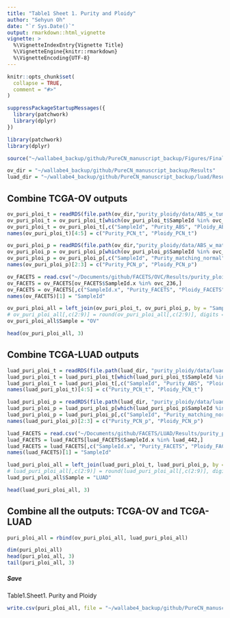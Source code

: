 ```yaml
---
title: "Table1 Sheet 1. Purity and Ploidy"
author: "Sehyun Oh"
date: "`r Sys.Date()`"
output: rmarkdown::html_vignette
vignette: >
  %\VignetteIndexEntry{Vignette Title}
  %\VignetteEngine{knitr::rmarkdown}
  %\VignetteEncoding{UTF-8}
---
```


```r
knitr::opts_chunk$set(
  collapse = TRUE,
  comment = "#>"
)
```

```r
suppressPackageStartupMessages({
  library(patchwork)
  library(dplyr)
})
```

```r
library(patchwork)
library(dplyr)
```

```r
source("~/wallabe4_backup/github/PureCN_manuscript_backup/Figures/Final_Figures/non_dup.R")
```

```r
ov_dir = "~/wallabe4_backup/github/PureCN_manuscript_backup/Results"
luad_dir = "~/wallabe4_backup/github/PureCN_manuscript_backup/luad/Results"
```

## Combine TCGA-OV outputs
```r
ov_puri_ploi_t = readRDS(file.path(ov_dir,"purity_ploidy/data/ABS_w_tumor_only.rds"))
ov_puri_ploi_t = ov_puri_ploi_t[which(ov_puri_ploi_t$SampleId %in% ovc_236),] 
ov_puri_ploi_t = ov_puri_ploi_t[,c("SampleId", "Purity_ABS", "Ploidy_ABS", "Purity_tumor_only", "Ploidy_tumor_only")]
names(ov_puri_ploi_t)[4:5] = c("Purity_PCN_t", "Ploidy_PCN_t")

ov_puri_ploi_p = readRDS(file.path(ov_dir,"purity_ploidy/data/ABS_w_matching_normal.rds"))
ov_puri_ploi_p = ov_puri_ploi_p[which(ov_puri_ploi_p$SampleId %in% ovc_236),] 
ov_puri_ploi_p = ov_puri_ploi_p[,c("SampleId", "Purity_matching_normal", "Ploidy_matching_normal")]
names(ov_puri_ploi_p)[2:3] = c("Purity_PCN_p", "Ploidy_PCN_p")
```

```r
ov_FACETS = read.csv("~/Documents/github/FACETS/OVC/Results/purity_ploidy/ABS_PureCN_FACETS.csv")[,-1]
ov_FACETS = ov_FACETS[ov_FACETS$SampleId.x %in% ovc_236,]
ov_FACETS = ov_FACETS[,c("SampleId.x", "Purity_FACETS", "Ploidy_FACETS")]
names(ov_FACETS)[1] = "SampleId"
```

```r
ov_puri_ploi_all = left_join(ov_puri_ploi_t, ov_puri_ploi_p, by = "SampleId") %>% left_join(., ov_FACETS, by = "SampleId")
# ov_puri_ploi_all[,c(2:9)] = round(ov_puri_ploi_all[,c(2:9)], digits = 2)
ov_puri_ploi_all$Sample = "OV"
```

```r
head(ov_puri_ploi_all, 3)
```

## Combine TCGA-LUAD outputs
```r
luad_puri_ploi_t = readRDS(file.path(luad_dir, "purity_ploidy/data/luad_ABS_w_tumor_only.rds"))
luad_puri_ploi_t = luad_puri_ploi_t[which(luad_puri_ploi_t$SampleId %in% luad_442),]
luad_puri_ploi_t = luad_puri_ploi_t[,c("SampleId", "Purity_ABS", "Ploidy_ABS", "Purity_tumor_only", "Ploidy_tumor_only")]
names(luad_puri_ploi_t)[4:5] = c("Purity_PCN_t", "Ploidy_PCN_t")

luad_puri_ploi_p = readRDS(file.path(luad_dir, "purity_ploidy/data/luad_ABS_w_matching_normal.rds"))
luad_puri_ploi_p = luad_puri_ploi_p[which(luad_puri_ploi_p$SampleId %in% luad_442),]
luad_puri_ploi_p = luad_puri_ploi_p[,c("SampleId", "Purity_matching_normal", "Ploidy_matching_normal")]
names(luad_puri_ploi_p)[2:3] = c("Purity_PCN_p", "Ploidy_PCN_p")
```

```r
luad_FACETS = read.csv("~/Documents/github/FACETS/LUAD/Results/purity_ploidy/luad_ABS_PureCN_FACETS.csv")[,-1]
luad_FACETS = luad_FACETS[luad_FACETS$SampleId.x %in% luad_442,]
luad_FACETS = luad_FACETS[,c("SampleId.x", "Purity_FACETS", "Ploidy_FACETS")]
names(luad_FACETS)[1] = "SampleId"
```

```r
luad_puri_ploi_all = left_join(luad_puri_ploi_t, luad_puri_ploi_p, by = "SampleId") %>% left_join(., luad_FACETS, by = "SampleId")
# luad_puri_ploi_all[,c(2:9)] = round(luad_puri_ploi_all[,c(2:9)], digits = 2)
luad_puri_ploi_all$Sample = "LUAD"
```

```r
head(luad_puri_ploi_all, 3)
```

## Combine all the outputs: TCGA-OV and TCGA-LUAD
```r
puri_ploi_all = rbind(ov_puri_ploi_all, luad_puri_ploi_all)
```

```r
dim(puri_ploi_all)
head(puri_ploi_all, 3)
tail(puri_ploi_all, 3)
```

##### Save
Table1.Sheet1. Purity and Ploidy
```r
write.csv(puri_ploi_all, file = "~/wallabe4_backup/github/PureCN_manuscript_backup/Figures/Final_Tables/Table1_puri_ploi.csv")
```